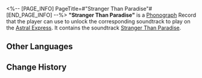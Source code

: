 <%-- [PAGE_INFO]
PageTitle=#"Stranger Than Paradise"#
[END_PAGE_INFO] --%>
{{Item Infobox
|id          = 210321
|image       = Item Stranger Than Paradise.png{{subst:void|<!--$UPLOAD:<<SpriteOutput/ItemFigures/210001.png>-<Item Stranger Than Paradise.png>-<Item Icons>>-->}}
|type        = Disk
|invCategory = Valuables
|rarity      = 3
|effect      = 
|description = A record that can be played on the Express' phonograph. It might be a chance acquisition or a gift from someone else. All sorts of memories surge up when the music plays &mdash; the smiles, encounters, touches, and the excitement of battle. Maybe that is why people still collect records even as society rapidly advances.<br />The current record contains the track "Stranger Than Paradise."
}}
{{Description|''A whole new world, where everything remains the same.''}}
'''"Stranger Than Paradise"''' is a [[Phonograph]] Record that the player can use to unlock the corresponding soundtrack to play on the [[Astral Express]]. It contains the soundtrack [[Stranger Than Paradise]].

==Other Languages==
{{Other Languages
|en   = "Stranger Than Paradise"
|zhs  = 《乐园陌影》
|zht  = 《樂園陌影》
|ja   = 『ストレンジャー・ザン・パラダイス』
|ko   = ≪낙원의 낯선 그림자≫
|es   = Sombras desconocidas en el paraíso
|fr   = «&nbsp;Stranger Than Paradise&nbsp;»
|ru   = Stranger Than Paradise
|th   = "Stranger Than Paradise"
|vi   = "Thiên Đường Xa Lạ"
|de   = „Seltsamer als das Paradies“
|id   = "Stranger Than Paradise"
|pt   = Stranger Than Paradise
}}

==Change History==
{{Change History|2.1}}